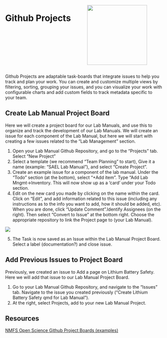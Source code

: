 ::: columns
::: {.column width="50%"}
# Github Projects
:::

::: {.column width="50%"}
![](images/githubProjects.png){width="2in"}
:::
:::

Github Projects are adaptable task-boards that integrate issues to help you track and plan your work. You can create and customize multiple views by filtering, sorting, grouping your issues, and you can visualize your work with configurable charts and add custom fields to track metadata specific to your team.

## Create Lab Manual Project Board

Here we will create a project board for our Lab Manuals, and use this to organize and track the development of our Lab Manuals. We will create an issue for each component of the Lab Manual, but here we will start with creating a few issues related to the "Lab Management" section.

1.  Open your Lab Manual Github Repository, and go to the "Projects" tab. Select "New Project"
2.  Select a template (we recommend "Team Planning" to start), Give it a name (example: "SAEL Lab Manual"), and select "Create Project".
3.  Create an example issue for a component of the lab manual. Under the "Todo" section (at the bottom), select "+Add item". Type "Add Lab Mngmt-\>Inventory. This will now show up as a 'card' under your Todo section.
4.  Edit on the new card you made by clicking on the name within the card. Click on "Edit", and add information related to this issue (including any instructions as to the info you want to add, how it should be added, etc). When you are done, click "Update Comment".Identify Assignees (on the right). Then select "Convert to Issue" at the bottom right. Choose the appropriate repository to link the Project page to (your Lab Manual).

![](images/addProjectTask.jpg)

5.  The Task is now saved as an Issue within the Lab Manual Project Board. Select a label (documentation?) and close issue.

## Add Previous Issues to Project Board

Previously, we created an issue to Add a page on Lithium Battery Safety. Here we will add that issue to our Lab Manual Project Board.

1.  Go to your Lab Manual Github Repository, and navigate to the "Issues" tab. Navigate to the issue you created previously ("Create Lithium Battery Safety qmd for Lab Manual").
2.  At the right, select Projects, add to your new Lab Manual Project.

## Resources

[NMFS Open Science Github Project Boards (examples)](https://nmfs-opensci.github.io/ResourceBook/content/project_management/github_project_boards.html){target="_blank"}
